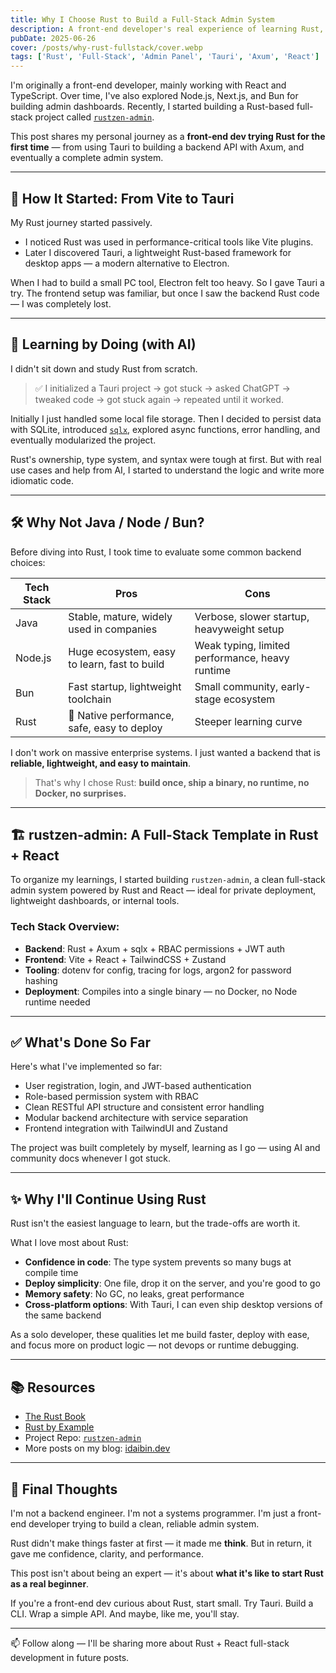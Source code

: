 ```yaml
---
title: Why I Choose Rust to Build a Full-Stack Admin System
description: A front-end developer's real experience of learning Rust, from trying Tauri to building a complete admin template using Axum and React.
pubDate: 2025-06-26
cover: /posts/why-rust-fullstack/cover.webp
tags: ['Rust', 'Full-Stack', 'Admin Panel', 'Tauri', 'Axum', 'React']
---
```


I'm originally a front-end developer, mainly working with React and TypeScript.
Over time, I've also explored Node.js, Next.js, and Bun for building admin dashboards.
Recently, I started building a Rust-based full-stack project called [`rustzen-admin`](https://github.com/idaibin/rustzen-admin).

This post shares my personal journey as a **front-end dev trying Rust for the first time** — from using Tauri to building a backend API with Axum, and eventually a complete admin system.

---

## 🧠 How It Started: From Vite to Tauri

My Rust journey started passively.

- I noticed Rust was used in performance-critical tools like Vite plugins.
- Later I discovered Tauri, a lightweight Rust-based framework for desktop apps — a modern alternative to Electron.

When I had to build a small PC tool, Electron felt too heavy. So I gave Tauri a try.
The frontend setup was familiar, but once I saw the backend Rust code — I was completely lost.

---

## 🤖 Learning by Doing (with AI)

I didn't sit down and study Rust from scratch.

> ✅ I initialized a Tauri project → got stuck → asked ChatGPT → tweaked code → got stuck again → repeated until it worked.

Initially I just handled some local file storage.
Then I decided to persist data with SQLite, introduced [`sqlx`](https://github.com/launchbadge/sqlx), explored async functions, error handling, and eventually modularized the project.

Rust's ownership, type system, and syntax were tough at first.
But with real use cases and help from AI, I started to understand the logic and write more idiomatic code.

---

## 🛠️ Why Not Java / Node / Bun?

Before diving into Rust, I took time to evaluate some common backend choices:

| Tech Stack | Pros                                         | Cons                                            |
| ---------- | -------------------------------------------- | ----------------------------------------------- |
| Java       | Stable, mature, widely used in companies     | Verbose, slower startup, heavyweight setup      |
| Node.js    | Huge ecosystem, easy to learn, fast to build | Weak typing, limited performance, heavy runtime |
| Bun        | Fast startup, lightweight toolchain          | Small community, early-stage ecosystem          |
| Rust       | 💪 Native performance, safe, easy to deploy  | Steeper learning curve                          |

I don't work on massive enterprise systems. I just wanted a backend that is **reliable, lightweight, and easy to maintain**.

> That's why I chose Rust: **build once, ship a binary, no runtime, no Docker, no surprises.**

---

## 🏗️ rustzen-admin: A Full-Stack Template in Rust + React

To organize my learnings, I started building `rustzen-admin`,
a clean full-stack admin system powered by Rust and React — ideal for private deployment, lightweight dashboards, or internal tools.

### Tech Stack Overview:

- **Backend**: Rust + Axum + sqlx + RBAC permissions + JWT auth
- **Frontend**: Vite + React + TailwindCSS + Zustand
- **Tooling**: dotenv for config, tracing for logs, argon2 for password hashing
- **Deployment**: Compiles into a single binary — no Docker, no Node runtime needed

---

## ✅ What's Done So Far

Here's what I've implemented so far:

- User registration, login, and JWT-based authentication
- Role-based permission system with RBAC
- Clean RESTful API structure and consistent error handling
- Modular backend architecture with service separation
- Frontend integration with TailwindUI and Zustand

The project was built completely by myself, learning as I go — using AI and community docs whenever I got stuck.

---

## ✨ Why I'll Continue Using Rust

Rust isn't the easiest language to learn, but the trade-offs are worth it.

What I love most about Rust:

- **Confidence in code**: The type system prevents so many bugs at compile time
- **Deploy simplicity**: One file, drop it on the server, and you're good to go
- **Memory safety**: No GC, no leaks, great performance
- **Cross-platform options**: With Tauri, I can even ship desktop versions of the same backend

As a solo developer, these qualities let me build faster, deploy with ease, and focus more on product logic — not devops or runtime debugging.

---

## 📚 Resources

- [The Rust Book](https://doc.rust-lang.org/book/)
- [Rust by Example](https://doc.rust-lang.org/rust-by-example/)
- Project Repo: [`rustzen-admin`](https://github.com/idaibin/rustzen-admin)
- More posts on my blog: [idaibin.dev](https://idaibin.dev)

---

## 🧭 Final Thoughts

I'm not a backend engineer. I'm not a systems programmer.
I'm just a front-end developer trying to build a clean, reliable admin system.

Rust didn't make things faster at first — it made me **think**. But in return, it gave me confidence, clarity, and performance.

This post isn't about being an expert — it's about **what it's like to start Rust as a real beginner**.

If you're a front-end dev curious about Rust, start small.
Try Tauri. Build a CLI. Wrap a simple API. And maybe, like me, you'll stay.

---

📫 Follow along — I'll be sharing more about Rust + React full-stack development in future posts.
